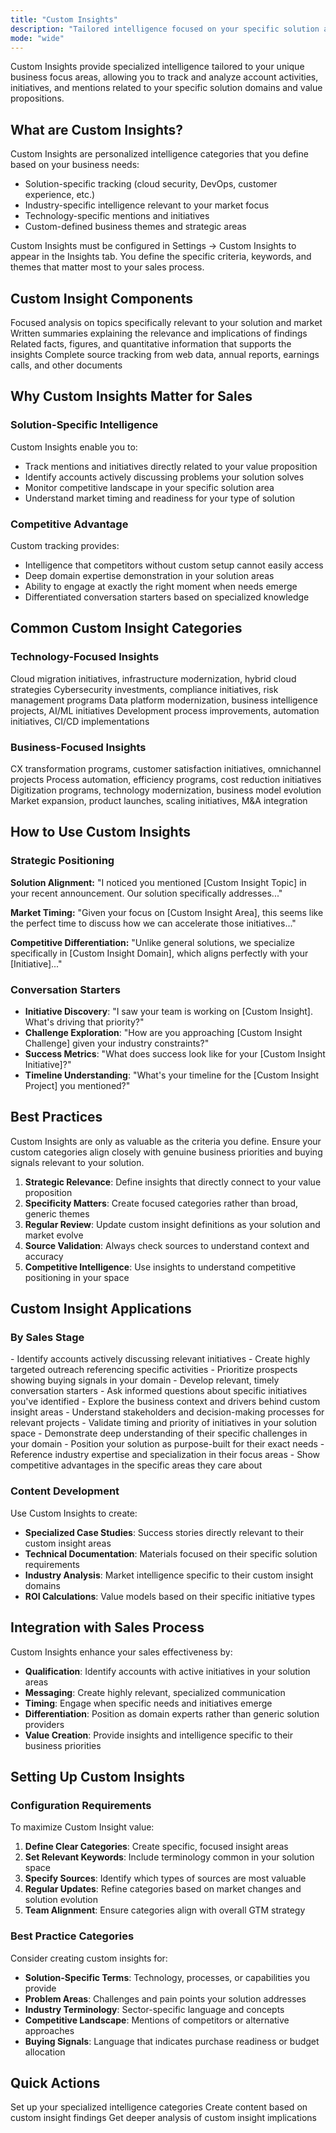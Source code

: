 ```yaml
---
title: "Custom Insights"
description: "Tailored intelligence focused on your specific solution areas and value propositions"
mode: "wide"
---
```


Custom Insights provide specialized intelligence tailored to your unique business focus areas, allowing you to track and analyze account activities, initiatives, and mentions related to your specific solution domains and value propositions.

## What are Custom Insights?

Custom Insights are personalized intelligence categories that you define based on your business needs:

- Solution-specific tracking (cloud security, DevOps, customer experience, etc.)
- Industry-specific intelligence relevant to your market focus
- Technology-specific mentions and initiatives
- Custom-defined business themes and strategic areas

<Info>
  Custom Insights must be configured in Settings → Custom Insights to appear in the Insights tab. You define the specific criteria, keywords, and themes that matter most to your sales process.
</Info>

## Custom Insight Components

<CardGroup cols={2}>
  <Card title="Targeted Intelligence" icon="crosshairs">
    Focused analysis on topics specifically relevant to your solution and market
  </Card>
  <Card title="Contextual Information" icon="file-text">
    Written summaries explaining the relevance and implications of findings
  </Card>
  <Card title="Supporting Data" icon="chart-bar">
    Related facts, figures, and quantitative information that supports the insights
  </Card>
  <Card title="Source Attribution" icon="link">
    Complete source tracking from web data, annual reports, earnings calls, and other documents
  </Card>
</CardGroup>

## Why Custom Insights Matter for Sales

### **Solution-Specific Intelligence**

Custom Insights enable you to:

- Track mentions and initiatives directly related to your value proposition
- Identify accounts actively discussing problems your solution solves
- Monitor competitive landscape in your specific solution area
- Understand market timing and readiness for your type of solution

### **Competitive Advantage**

Custom tracking provides:

- Intelligence that competitors without custom setup cannot easily access
- Deep domain expertise demonstration in your solution areas
- Ability to engage at exactly the right moment when needs emerge
- Differentiated conversation starters based on specialized knowledge

## Common Custom Insight Categories

### **Technology-Focused Insights**

<Tabs>
  <Tab title="Cloud & Infrastructure">
    Cloud migration initiatives, infrastructure modernization, hybrid cloud strategies
  </Tab>
  <Tab title="Security & Compliance">
    Cybersecurity investments, compliance initiatives, risk management programs
  </Tab>
  <Tab title="Data & Analytics">
    Data platform modernization, business intelligence projects, AI/ML initiatives
  </Tab>
  <Tab title="DevOps & Development">
    Development process improvements, automation initiatives, CI/CD implementations
  </Tab>
</Tabs>

### **Business-Focused Insights**

<Tabs>
  <Tab title="Customer Experience">
    CX transformation programs, customer satisfaction initiatives, omnichannel projects
  </Tab>
  <Tab title="Operational Excellence">
    Process automation, efficiency programs, cost reduction initiatives
  </Tab>
  <Tab title="Digital Transformation">
    Digitization programs, technology modernization, business model evolution
  </Tab>
  <Tab title="Growth & Expansion">
    Market expansion, product launches, scaling initiatives, M&A integration
  </Tab>
</Tabs>

## How to Use Custom Insights

### **Strategic Positioning**

**Solution Alignment:**
"I noticed you mentioned [Custom Insight Topic] in your recent announcement. Our solution specifically addresses..."

**Market Timing:**
"Given your focus on [Custom Insight Area], this seems like the perfect time to discuss how we can accelerate those initiatives..."

**Competitive Differentiation:**
"Unlike general solutions, we specialize specifically in [Custom Insight Domain], which aligns perfectly with your [Initiative]..."

### **Conversation Starters**

- **Initiative Discovery**: "I saw your team is working on [Custom Insight]. What's driving that priority?"
- **Challenge Exploration**: "How are you approaching [Custom Insight Challenge] given your industry constraints?"
- **Success Metrics**: "What does success look like for your [Custom Insight Initiative]?"
- **Timeline Understanding**: "What's your timeline for the [Custom Insight Project] you mentioned?"

## Best Practices

<Warning>
  Custom Insights are only as valuable as the criteria you define. Ensure your custom categories align closely with genuine business priorities and buying signals relevant to your solution.
</Warning>

1. **Strategic Relevance**: Define insights that directly connect to your value proposition
2. **Specificity Matters**: Create focused categories rather than broad, generic themes  
3. **Regular Review**: Update custom insight definitions as your solution and market evolve
4. **Source Validation**: Always check sources to understand context and accuracy
5. **Competitive Intelligence**: Use insights to understand competitive positioning in your space

## Custom Insight Applications

### **By Sales Stage**

<AccordionGroup>
  <Accordion title="Prospecting">
    - Identify accounts actively discussing relevant initiatives
    - Create highly targeted outreach referencing specific activities
    - Prioritize prospects showing buying signals in your domain
    - Develop relevant, timely conversation starters
  </Accordion>
  <Accordion title="Discovery">
    - Ask informed questions about specific initiatives you've identified
    - Explore the business context and drivers behind custom insight areas
    - Understand stakeholders and decision-making processes for relevant projects
    - Validate timing and priority of initiatives in your solution space
  </Accordion>
  <Accordion title="Positioning">
    - Demonstrate deep understanding of their specific challenges in your domain
    - Position your solution as purpose-built for their exact needs
    - Reference industry expertise and specialization in their focus areas
    - Show competitive advantages in the specific areas they care about
  </Accordion>
</AccordionGroup>

### **Content Development**

Use Custom Insights to create:

- **Specialized Case Studies**: Success stories directly relevant to their custom insight areas
- **Technical Documentation**: Materials focused on their specific solution requirements
- **Industry Analysis**: Market intelligence specific to their custom insight domains
- **ROI Calculations**: Value models based on their specific initiative types

## Integration with Sales Process

Custom Insights enhance your sales effectiveness by:

- **Qualification**: Identify accounts with active initiatives in your solution areas
- **Messaging**: Create highly relevant, specialized communication
- **Timing**: Engage when specific needs and initiatives emerge
- **Differentiation**: Position as domain experts rather than generic solution providers
- **Value Creation**: Provide insights and intelligence specific to their business priorities

## Setting Up Custom Insights

### **Configuration Requirements**

To maximize Custom Insight value:

1. **Define Clear Categories**: Create specific, focused insight areas
2. **Set Relevant Keywords**: Include terminology common in your solution space
3. **Specify Sources**: Identify which types of sources are most valuable
4. **Regular Updates**: Refine categories based on market changes and solution evolution
5. **Team Alignment**: Ensure categories align with overall GTM strategy

### **Best Practice Categories**

Consider creating custom insights for:

- **Solution-Specific Terms**: Technology, processes, or capabilities you provide
- **Problem Areas**: Challenges and pain points your solution addresses
- **Industry Terminology**: Sector-specific language and concepts
- **Competitive Landscape**: Mentions of competitors or alternative approaches
- **Buying Signals**: Language that indicates purchase readiness or budget allocation

## Quick Actions

<CardGroup cols={3}>
  <Card title="Configure Custom Insights" icon="gear" href="/settings/custom-insights">
    Set up your specialized intelligence categories
  </Card>
  <Card title="Generate Targeted Content" icon="pencil" href="/account-intelligence/content">
    Create content based on custom insight findings
  </Card>
  <Card title="Ask AI Assistant" icon="message" href="/account-intelligence/ai-assistant">
    Get deeper analysis of custom insight implications
  </Card>
</CardGroup>